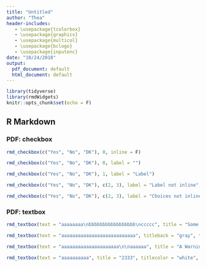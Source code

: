 ```yaml
---
title: "Untitled"
author: "Thea"
header-includes:
   - \usepackage{tcolorbox}
   - \usepackage{graphicx}
   - \usepackage{multicol}
   - \usepackage{bclogo}
   - \usepackage{inputenc}
date: "10/24/2018"
output:
  pdf_document: default
  html_document: default
---
```


```r
library(tidyverse)
library(rmdWidgets)
knitr::opts_chunk$set(echo = F)
```

## R Markdown

### PDF: checkbox

```r
rmd_checkbox(c("Yes", "No", "DK"), 0, inline = F)
```

```r
rmd_checkbox(c("Yes", "No", "DK"), 0, label = "")
```

```r
rmd_checkbox(c("Yes", "No", "DK"), 1, label = "Label")
```

```r
rmd_checkbox(c("Yes", "No", "DK"), c(2, 3), label = "Label not inline", label_inline = F)
```

```r
rmd_checkbox(c("Yes", "No", "DK"), c(2, 3), label = "Choices not inline", inline = F)
```

### PDF: textbox

```r

rmd_textbox(text = "aaaaaaaa\nbbbbbbbbbbbbbbbbb\nccccc", title = "Some Info", rounded = "0", type = "info")

rmd_textbox(text = "aaaaaaaaaaaaaaaaaaaaaaaaaaa", titleback = "gray", type = "warning")

rmd_textbox(text = "aaaaaaaaaaaaaaaaaaaaa\n\naaaaaa", title = "A Warning", titleback = "gray", backcolor = "orange", type = "warning")

rmd_textbox(text = "aaaaaaaaaa", title = "2333", titlecolor = "white", titleback = "black", rounded = "3", format = "latex")

```


